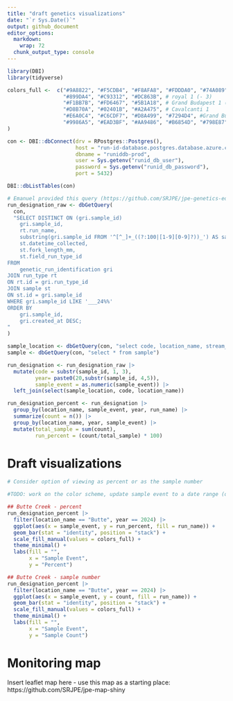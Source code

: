```yaml
---
title: "draft genetics visualizations"
date: "`r Sys.Date()`"
output: github_document
editor_options: 
  markdown: 
    wrap: 72
  chunk_output_type: console
---
```


```r
library(DBI)
library(tidyverse)

colors_full <-  c("#9A8822", "#F5CDB4", "#F8AFA8", "#FDDDA0", "#74A089", #Royal 2
                  "#899DA4", "#C93312", "#DC863B", # royal 1 (- 3)
                  "#F1BB7B", "#FD6467", "#5B1A18", # Grand Budapest 1 (-4)
                  "#D8B70A", "#02401B", "#A2A475", # Cavalcanti 1
                  "#E6A0C4", "#C6CDF7", "#D8A499", "#7294D4", #Grand Budapest 2
                  "#9986A5", "#EAD3BF", "#AA9486", "#B6854D", "#798E87" # Isle of dogs 2 altered slightly
)

con <- DBI::dbConnect(drv = RPostgres::Postgres(),
                      host = "run-id-database.postgres.database.azure.com",
                      dbname = "runiddb-prod",
                      user = Sys.getenv("runid_db_user"),
                      password = Sys.getenv("runid_db_password"),
                      port = 5432)

DBI::dbListTables(con)

# Emanuel provided this query (https://github.com/SRJPE/jpe-genetics-edi/blob/main/data-query.sql)
run_designation_raw <- dbGetQuery(
  con,
  "SELECT DISTINCT ON (gri.sample_id)
    gri.sample_id,
    rt.run_name,
    substring(gri.sample_id FROM '^[^_]+_((?:100|[1-9][0-9]?))_') AS sample_event,
    st.datetime_collected,
    st.fork_length_mm,
    st.field_run_type_id
FROM
    genetic_run_identification gri
JOIN run_type rt
ON rt.id = gri.run_type_id
JOIN sample st
ON st.id = gri.sample_id
WHERE gri.sample_id LIKE '___24%%'
ORDER BY
    gri.sample_id,
    gri.created_at DESC;
"
)

sample_location <- dbGetQuery(con, "select code, location_name, stream_name, description from sample_location")
sample <- dbGetQuery(con, "select * from sample")

run_designation <- run_designation_raw |> 
  mutate(code = substr(sample_id, 1, 3),
         year= paste0(20,substr(sample_id, 4,5)),
         sample_event = as.numeric(sample_event)) |> 
  left_join(select(sample_location, code, location_name)) 

run_designation_percent <- run_designation |> 
  group_by(location_name, sample_event, year, run_name) |> 
  summarize(count = n()) |> 
  group_by(location_name, year, sample_event) |> 
  mutate(total_sample = sum(count),
         run_percent = (count/total_sample) * 100)
```

# Draft visualizations

```r
# Consider option of viewing as percent or as the sample number

#TODO: work on the color scheme, update sample event to a date range (datetime from db is empty so need to figure out how to get that - consult with emanuel), consider making the plot by sample count side-by-side instead of stacked but need to make the width uniform

## Butte Creek - percent
run_designation_percent |> 
  filter(location_name == "Butte", year == 2024) |> 
  ggplot(aes(x = sample_event, y = run_percent, fill = run_name)) +
  geom_bar(stat = "identity", position = "stack") +
  scale_fill_manual(values = colors_full) +
  theme_minimal() +
  labs(fill = "",
       x = "Sample Event",
       y = "Percent")

## Butte Creek - sample number
run_designation_percent |> 
  filter(location_name == "Butte", year == 2024) |> 
  ggplot(aes(x = sample_event, y = count, fill = run_name)) +
  geom_bar(stat = "identity", position = "stack") +
  scale_fill_manual(values = colors_full) +
  theme_minimal() +
  labs(fill = "",
       x = "Sample Event",
       y = "Sample Count")
```
# Monitoring map

Insert leaflet map here - use this map as a starting place: https://github.com/SRJPE/jpe-map-shiny
